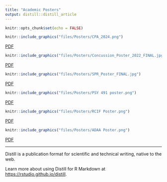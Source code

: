 ```yaml
---
title: "Academic Posters"
output: distill::distill_article
---
```


```r
knitr::opts_chunk$set(echo = FALSE)
```

```r
knitr::include_graphics("files/Posters/CPA_2024.png")
```
[PDF](files/Posters/CPA_2024_SAVORING.pdf)

```r
knitr::include_graphics("files/Posters/Concussion_Poster_2022_FINAL.jpg")
```
[PDF](files/Posters/Concussion_ Poster_2022_FINAL.pdf)

```r
knitr::include_graphics("files/Posters/SPR_Poster_FINAL.jpg")
```
[PDF](files/Posters/SPR_Poster_FINAL.pdf)

```r
knitr::include_graphics("files/Posters/PSY 491 poster.png")
```
[PDF](files/Posters/PSY 491 poster.pdf)

```r
knitr::include_graphics("files/Posters/RCIF Poster.png")
```
[PDF](files/Posters/DeFalco_RCIF Poster 2021.pdf)

```r
knitr::include_graphics("files/Posters/ADAA Poster.png")
```
[PDF](files/Posters/ADAA Poster.pdf)

---

Distill is a publication format for scientific and technical writing, native to the web. 

Learn more about using Distill for R Markdown at <https://rstudio.github.io/distill>.






